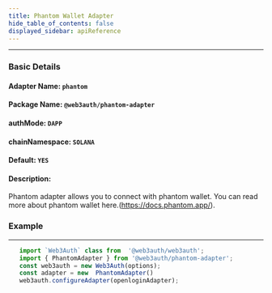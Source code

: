 ```yaml
---
title: Phantom Wallet Adapter
hide_table_of_contents: false
displayed_sidebar: apiReference
---
```


---

### Basic Details

#### Adapter Name: `phantom`

#### Package Name: `@web3auth/phantom-adapter`

#### authMode: `DAPP`

#### chainNamespace: `SOLANA`

#### Default: `YES`

#### Description:

Phantom adapter allows you to connect with phantom wallet. You can read more about phantom wallet here.(https://docs.phantom.app/).

### Example

---

```ts
   import `Web3Auth` class from  '@web3auth/web3auth';
   import { PhantomAdapter } from '@web3auth/phantom-adapter';
   const web3auth = new Web3Auth(options);
   const adapter = new  PhantomAdapter()
   web3auth.configureAdapter(openloginAdapter);
```
